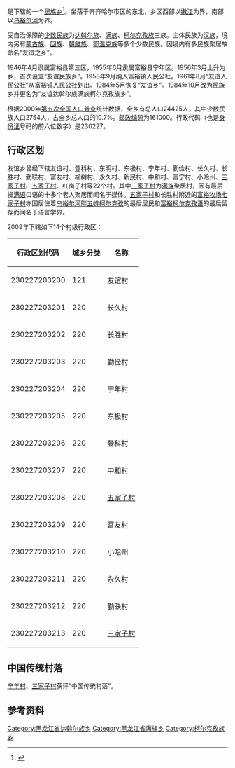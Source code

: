 {{中国乡级行政区|23/02/27/203/000}}

'''{{PAGENAMEBASE}}'''是{{PRC admin/fullname|23/02/27/203/000|3}}下辖的一个[[民族乡|民族乡]]<ref>{{PRC admin/ref sgc|{{PRC admin/parent|23/02/27/203/000}}}}</ref>。坐落于齐齐哈尔市区的东北，乡区西部以[[嫩江|嫩江]]为界，南部以[[乌裕尔河|乌裕尔河]]为界。

受自治保障的[[少数民族|少数民族]]为[[达斡尔族|达斡尔族]]、[[满族|满族]]、[[柯尔克孜族|柯尔克孜族]]三族。主体民族为[[汉族|汉族]]，境内另有[[蒙古族|蒙古族]]、[[回族|回族]]、[[朝鲜族|朝鲜族]]、[[鄂温克族|鄂温克族]]等多个少数民族。因境内有多民族聚居故命名“友谊之乡”。

1946年4月隶属富裕县第三区，1955年6月隶属富裕县宁年区。1956年3月上升为乡，首次设立“友谊民族乡”。1958年9月纳入富裕镇人民公社。1961年8月“友谊人民公社”从富裕镇人民公社划出。1984年5月恢复“友谊乡”。1984年10月改为民族乡并更名为“友谊达斡尔族满族柯尔克孜族乡”。

根据2000年[[第五次全国人口普查|第五次全国人口普查]]统计数据，全乡有总人口24425人，其中少数民族人口2754人，占全乡总人口的10.7%。[[中华人民共和国境内地区邮政编码列表|邮政编码]]为161000。行政代码（也是[[中华人民共和国居民身份证|身份证]]号码的前六位数字）是230227。

== 行政区划 ==
友谊乡曾经下辖友谊村、登科村、东明村、东极村、宁年村、勤俭村、长久村、长胜村、勤联村、富友村、榆树村、永久村、新民村、中和村、富宁村、小哈州、[[三家子村|三家子村]]、[[乌裕尔河畔五家子村|五家子村]]、红岗子村等22个村{{RefTag|1={{Cite web|url=http://www.chinaquhua.cn/heilongjiang/fuyu_youyidawoerzumanzukeerkezizuxiang.html|title=黑龙江齐齐哈尔富裕县友谊达斡尔族满族柯尔克孜族乡|publisher=中华行政区划网|accessdate=2010-12-06|language=zh-cn}}{{dead link|date=2017年12月 |bot=InternetArchiveBot |fix-attempted=yes }}}}。其中[[三家子村|三家子村]]为[[满族|满族]]聚居村，因有最后操[[满语|满语]]口语的十多个老人聚居而闻名于媒体。{{RefTag|1={{Cite web|url=http://news.sohu.com/20060303/n242117687.shtml|title=世界上惟一保留满语口语的村落 三家子村满语退化亟待拯救|publisher=[[新浪网|新浪网]]引自东北网引自[[黑龙江日报|黑龙江日报]]|date=2006年3月3日|accessdate=2010-12-06|language=zh-cn|archive-date=2011-11-29|archive-url=https://web.archive.org/web/20111129223748/http://news.sohu.com/20060303/n242117687.shtml|dead-url=no}}}}[[乌裕尔河畔五家子村|五家子村]]和长胜村附近的[[富裕牧场|富裕牧场]][[乌裕尔河畔七家子村|七家子村]]亦因居住着[[乌裕尔河畔五姓柯尔克孜|乌裕尔河畔五姓柯尔克孜]]的最后居民和[[富裕柯尔克孜语|富裕柯尔克孜语]]的最后留存而闻名于语言学界。

2009年下辖如下14个村级行政区：{{RefTag|1={{Cite web|url=http://www.stats.gov.cn/tjsj/tjbz/tjyqhdmhcxhfdm/2014/23/02/27/230227203.html|title=2014年统计用行政区划和城乡划分代码|date=2016-01-19|accessdate=2016-07-19|language=zh-cn|archive-date=2016-08-27|archive-url=https://web.archive.org/web/20160827202453/http://www.stats.gov.cn/tjsj/tjbz/tjyqhdmhcxhfdm/2014/23/02/27/230227203.html|dead-url=no}}}}

{| class="wikitable"
|-
!行政区划代码
!城乡分类
!名称
|-
| 230227203200
| 121
| 友谊村
|-
| 230227203201
| 220
| 长久村
|-
| 230227203202
| 220
| 长胜村
|-
| 230227203203
| 220
| 勤俭村
|-
| 230227203204
| 220
| 宁年村
|-
| 230227203205
| 220
| 东极村
|-
| 230227203206
| 220
| 登科村
|-
| 230227203207
| 220
| 中和村
|-
| 230227203208
| 220
| [[乌裕尔河畔五家子村|五家子村]]
|-
| 230227203209
| 220
| 富友村
|-
| 230227203210
| 220
| 小哈州
|-
| 230227203211
| 220
| 永久村
|-
| 230227203212
| 220
| 勤联村
|-
| 230227203213
| 220
| [[三家子村|三家子村]]
|}

==中国传统村落==
[[宁年村|宁年村]]、[[三家子村|三家子村]]获评“中国传统村落”。

== 参考资料 ==
<div class="references-small">
{{RefFoot}}
</div>
<references group="参"/>
{{reflist}}

{{PRC admin/navcat|23/02/27/203/000}}
[[Category:黑龙江省达斡尔族乡|Category:黑龙江省达斡尔族乡]]
[[Category:黑龙江省满族乡|Category:黑龙江省满族乡]]
[[Category:柯尔克孜族乡|Category:柯尔克孜族乡]]
